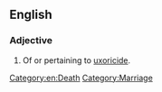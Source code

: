 ==English==

===Adjective===
{{en-adj|-}}

# Of or pertaining to [[uxoricide]].
[[Category:en:Death]]
[[Category:Marriage]]